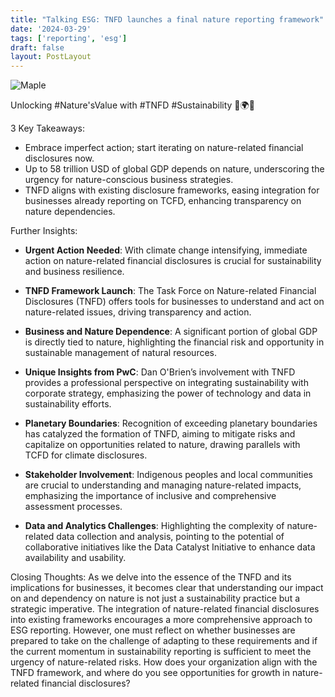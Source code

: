 ```yaml
---
title: "Talking ESG: TNFD launches a final nature reporting framework"
date: '2024-03-29'
tags: ['reporting', 'esg']
draft: false
layout: PostLayout
---
```


<div className="flex justify-center">
  <div className="my-1 w-full px-2 xl:my-1 xl:w-1/2 xl:px-2">
    <img src="https://willpolesa.pythonanywhere.com/static/podcast_thumbnails/reclAVFRWPIE0pcrqpodcast_thumbnail.png" alt="Maple" className="mx-auto h-58 w-auto" />
  </div>
</div>

Unlocking #Nature'sValue with #TNFD #Sustainability 🌿🌍💡

3 Key Takeaways:
- Embrace imperfect action; start iterating on nature-related financial disclosures now.
- Up to 58 trillion USD of global GDP depends on nature, underscoring the urgency for nature-conscious business strategies.
- TNFD aligns with existing disclosure frameworks, easing integration for businesses already reporting on TCFD, enhancing transparency on nature dependencies.

Further Insights:

- **Urgent Action Needed**: With climate change intensifying, immediate action on nature-related financial disclosures is crucial for sustainability and business resilience. 

- **TNFD Framework Launch**: The Task Force on Nature-related Financial Disclosures (TNFD) offers tools for businesses to understand and act on nature-related issues, driving transparency and action.

- **Business and Nature Dependence**: A significant portion of global GDP is directly tied to nature, highlighting the financial risk and opportunity in sustainable management of natural resources.

- **Unique Insights from PwC**: Dan O'Brien’s involvement with TNFD provides a professional perspective on integrating sustainability with corporate strategy, emphasizing the power of technology and data in sustainability efforts.

- **Planetary Boundaries**: Recognition of exceeding planetary boundaries has catalyzed the formation of TNFD, aiming to mitigate risks and capitalize on opportunities related to nature, drawing parallels with TCFD for climate disclosures.

- **Stakeholder Involvement**: Indigenous peoples and local communities are crucial to understanding and managing nature-related impacts, emphasizing the importance of inclusive and comprehensive assessment processes.

- **Data and Analytics Challenges**: Highlighting the complexity of nature-related data collection and analysis, pointing to the potential of collaborative initiatives like the Data Catalyst Initiative to enhance data availability and usability.

Closing Thoughts:
As we delve into the essence of the TNFD and its implications for businesses, it becomes clear that understanding our impact on and dependency on nature is not just a sustainability practice but a strategic imperative. The integration of nature-related financial disclosures into existing frameworks encourages a more comprehensive approach to ESG reporting. However, one must reflect on whether businesses are prepared to take on the challenge of adapting to these requirements and if the current momentum in sustainability reporting is sufficient to meet the urgency of nature-related risks. How does your organization align with the TNFD framework, and where do you see opportunities for growth in nature-related financial disclosures?
